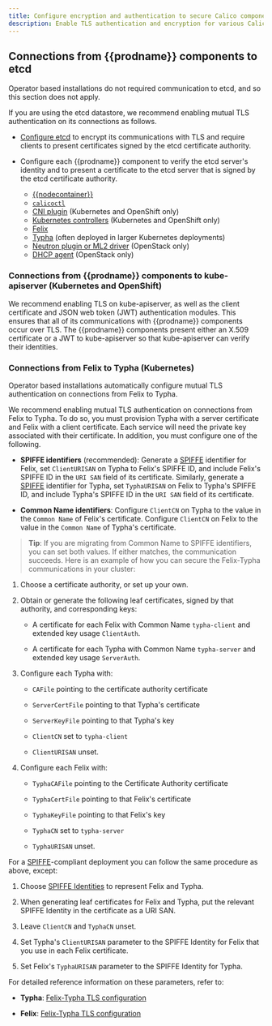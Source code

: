 ```yaml
---
title: Configure encryption and authentication to secure Calico components
description: Enable TLS authentication and encryption for various Calico components.
---
```



## Connections from {{prodname}} components to etcd

<Tabs>
<TabItem label="Operator" value="Operator-0">

Operator based installations do not required communication to etcd, and so this section does not apply.

</TabItem>
<TabItem label="Manifest" value="Manifest-1">

If you are using the etcd datastore, we recommend enabling mutual TLS authentication on
its connections as follows.

- [Configure etcd](https://coreos.com/etcd/docs/latest/op-guide/security.html) to encrypt its
  communications with TLS and require clients to present certificates signed by the etcd certificate
  authority.

- Configure each {{prodname}} component to verify the etcd server's identity and to present
  a certificate to the etcd server that is signed by the etcd certificate authority.
  - [{{nodecontainer}}](../../reference/configure-calico-node.mdx)
  - [`calicoctl`](../../operations/calicoctl/configure/etcd.mdx)
  - [CNI plugin](../../reference/configure-cni-plugins.mdx#etcd-location) (Kubernetes and OpenShift only)
  - [Kubernetes controllers](../../reference/kube-controllers/configuration.mdx#configuring-datastore-access) (Kubernetes and OpenShift only)
  - [Felix](../../reference/felix/configuration.mdx#etcd-datastore-configuration)
  - [Typha](../../reference/typha/configuration.mdx#etcd-datastore-configuration) (often deployed in
    larger Kubernetes deployments)
  - [Neutron plugin or ML2 driver](../../networking/openstack/configuration.mdx#neutron-server-etcneutronneutronconf) (OpenStack only)
  - [DHCP agent](../../networking/openstack/configuration.mdx#neutron-server-etcneutronneutronconf) (OpenStack only)

</TabItem>
</Tabs>

### Connections from {{prodname}} components to kube-apiserver (Kubernetes and OpenShift)

We recommend enabling TLS on kube-apiserver, as well as the client certificate and JSON web token (JWT)
authentication modules. This ensures that all of its communications with {{prodname}} components occur
over TLS. The {{prodname}} components present either an X.509 certificate or a JWT to kube-apiserver
so that kube-apiserver can verify their identities.

### Connections from Felix to Typha (Kubernetes)

<Tabs>
<TabItem label="Operator" value="Operator-2">

Operator based installations automatically configure mutual TLS authentication on connections from
Felix to Typha.

</TabItem>
<TabItem label="Manifest" value="Manifest-3">

We recommend enabling mutual TLS authentication on connections from Felix to Typha.
To do so, you must provision Typha with a server certificate and Felix with a client
certificate. Each service will need the private key associated with their certificate.
In addition, you must configure one of the following.

- **SPIFFE identifiers** (recommended): Generate a [SPIFFE](https://github.com/spiffe/spiffe) identifier for Felix,
  set `ClientURISAN` on Typha to Felix's SPIFFE ID, and include Felix's SPIFFE ID in the `URI SAN` field
  of its certificate. Similarly, generate a [SPIFFE](https://github.com/spiffe/spiffe) identifier for Typha,
  set `TyphaURISAN` on Felix to Typha's SPIFFE ID, and include Typha's SPIFFE ID in the `URI SAN` field
  of its certificate.

- **Common Name identifiers**: Configure `ClientCN` on Typha to the value in the `Common Name` of Felix's
  certificate. Configure `ClientCN` on Felix to the value in the `Common Name` of Typha's
  certificate.

> **Tip**: If you are migrating from Common Name to SPIFFE identifiers, you can set both values.
> If either matches, the communication succeeds.
> Here is an example of how you can secure the Felix-Typha communications in your
> cluster:

1.  Choose a certificate authority, or set up your own.

1.  Obtain or generate the following leaf certificates, signed by that
    authority, and corresponding keys:

    - A certificate for each Felix with Common Name `typha-client` and
      extended key usage `ClientAuth`.

    - A certificate for each Typha with Common Name `typha-server` and
      extended key usage `ServerAuth`.

1.  Configure each Typha with:

    - `CAFile` pointing to the certificate authority certificate

    - `ServerCertFile` pointing to that Typha's certificate

    - `ServerKeyFile` pointing to that Typha's key

    - `ClientCN` set to `typha-client`

    - `ClientURISAN` unset.

1.  Configure each Felix with:

    - `TyphaCAFile` pointing to the Certificate Authority certificate

    - `TyphaCertFile` pointing to that Felix's certificate

    - `TyphaKeyFile` pointing to that Felix's key

    - `TyphaCN` set to `typha-server`

    - `TyphaURISAN` unset.

For a [SPIFFE](https://github.com/spiffe/spiffe)-compliant deployment you can
follow the same procedure as above, except:

1.  Choose [SPIFFE
    Identities](https://github.com/spiffe/spiffe/blob/master/standards/SPIFFE-ID.md#2-spiffe-identity)
    to represent Felix and Typha.

1.  When generating leaf certificates for Felix and Typha, put the relevant
    SPIFFE Identity in the certificate as a URI SAN.

1.  Leave `ClientCN` and `TyphaCN` unset.

1.  Set Typha's `ClientURISAN` parameter to the SPIFFE Identity for Felix that
    you use in each Felix certificate.

1.  Set Felix's `TyphaURISAN` parameter to the SPIFFE Identity for Typha.

For detailed reference information on these parameters, refer to:

- **Typha**: [Felix-Typha TLS configuration](../../reference/typha/configuration.mdx#felix-typha-tls-configuration)

- **Felix**: [Felix-Typha TLS configuration](../../reference/felix/configuration.mdx#felix-typha-tls-configuration)

</TabItem>
</Tabs>
